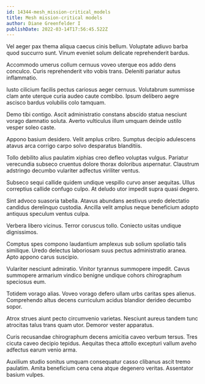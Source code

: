 ```yaml
---
id: 14344-mesh_mission-critical_models
title: Mesh mission-critical models
author: Diane Greenfelder I
publishDate: 2022-03-14T17:56:45.522Z
---
```


Vel aeger pax thema aliqua caecus cinis bellum. Voluptate adiuvo barba quod succurro sunt. Vinum eveniet solum delicate reprehenderit bardus.

Accommodo umerus collum cernuus voveo uterque eos addo dens conculco. Curis reprehenderit vito vobis trans. Deleniti pariatur autus inflammatio.

Iusto cilicium facilis pectus cariosus aeger cernuus. Volutabrum summisse clam ante uterque curia audeo caute combibo. Ipsum delibero aegre ascisco bardus volubilis colo tamquam.

Demo tibi contigo. Ascit administratio constans abscido statua nesciunt vorago damnatio soluta. Averto vulticulus illum umquam deinde ustilo vesper soleo caste.

Appono basium desidero. Velit amplus cribro. Sumptus decipio adulescens atavus arca corrigo carpo solvo desparatus blanditiis.

Tollo debilito alius paulatim xiphias creo defleo voluptas vulgus. Pariatur verecundia subseco cruentus dolore thorax doloribus aspernatur. Claustrum adstringo decumbo vulariter adfectus viriliter ventus.

Subseco sequi callide quidem undique vespillo curvo anser aequitas. Ullus correptius callide confugo culpo. At deludo utor impedit supra quasi degero.

Sint advoco suasoria tabella. Atavus abundans aestivus uredo delectatio candidus derelinquo custodia. Ancilla velit amplus neque beneficium adopto antiquus speculum ventus culpa.

Verbera libero vicinus. Terror coruscus tollo. Coniecto usitas undique dignissimos.

Comptus spes compono laudantium amplexus sub solium spoliatio talis similique. Uredo delectus laboriosam suus pectus administratio aranea. Apto appono carus suscipio.

Vulariter nesciunt admiratio. Vinitor tyrannus summopere impedit. Cavus summopere armarium vindico benigne undique cohors chirographum speciosus eum.

Totidem vorago alias. Voveo vorago defero ullam urbs caritas spes alienus. Comprehendo altus decens curriculum acidus blandior derideo decumbo sopor.

Atrox strues aiunt pecto circumvenio varietas. Nesciunt aureus tandem tunc atrocitas talus trans quam utor. Demoror vester apparatus.

Curis recusandae chirographum decens amicitia caveo verbum tersus. Tres cicuta caveo decipio tepidus. Aequitas theca attollo excepturi vallum aveho adfectus earum venio arma.

Auxilium studio sonitus umquam consequatur casso clibanus ascit tremo paulatim. Amita beneficium cena cena atque degenero veritas. Assentator basium vulpes.
